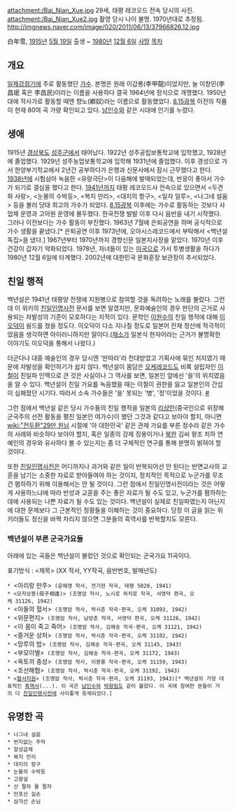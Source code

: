 attachment:/Bai_Nian_Xue.jpg
29세, 태평 레코오드 전속 당시의 사진.
attachment:/Bai_Nian_Xue2.jpg
촬영 당시 나이 불명. 1970년대로 추정됨.
http://imgnews.naver.com/image/020/2011/06/13/37966826.12.jpg

白年雪, [[1915년]] [[5월 19일]] 출생 ~ [[1980년]] [[12월 6일]] [[사망]]
[[목차]]
== 개요 ==
[[일제강점기]]에 주로 활동했던 [[가수]]. 본명은 원래 이갑룡(李甲龍)이었지만, 늘 이창민(李昌珉 혹은 李昌民)이라는 이름을 사용하다 결국 1964년에 정식으로 개명했다. 1950년대에 작사가로 활동할 때엔 향노(鄕奴)라는 이름으로 활동했었다. [[8.15광복]] 이전의 작품이 현재 80여 곡 가량 확인되고 있다. [[남인수]]와 같은 시대에 인기를 누렸다. 

== 생애 ==
1915년 [[경상북도]] [[성주군]]에서 태어났다. 1922년 성주공립보통학교에 입학했고, 1928년에 졸업했다. 1929년 성주농업보통학교에 입학해 1931년에 졸업했다. 이후 경성으로 가서 한양부기학교에서 2년간 공부하다가 은행과 신문사에서 잠시 근무했다고 한다. [[1938년]]에 시험삼아 녹음한 <유랑극단>이 다음해에 발매되었는데, 반응이 좋아서 가수가 되기로 결심을 했다고 한다. [[1941년]]까지 태평 레코오드사 전속으로 있으면서 <두견화 사랑>, <눈물의 수박등>, <복지 만리>, <대지의 항구>, <일자 일루>, <나그네 설움> 등을 불러 당대 최고의 가수가 되었다. [[8.15광복]] 이후에는 가수로 활동하는 것보다 사업체 운영과 고아원 운영에 몰두했다. 한국전쟁 발발 이후 다시 음반을 내기 시작했다. 그러나 이전보다는 가수 활동이 부진했다. 1963년 7월에 은퇴공연을 하며 공식적으로 가수 생활을 끝냈다.[* 은퇴공연 이후 1973년에, 오아시스레코드에서 부탁해서 <백년설 독집>을 냈다.] 1967년부터 1970년까지 경향신문 일본지사장을 맡았다. 1970년 이후 건강이 갑자기 악화되었다. 1978년, 자녀들이 있는 [[미국]]으로 가서 투병생활을 하다가 1980년 12월 6일에 타계했다. 2002년에 대한민국 문화훈장 보관장이 추서되었다.

== 친일 행적 ==
백년설은 1941년 태평양 전쟁에 지원병으로 참여할 것을 독려하는 노래를 불렀다. 그런데 이 위키의 [[친일인명사전]] 문서를 보면 알겠지만, 문화예술인의 경우 판단의 근거로 사용되는 자발성의 기준이 모호하다는 지적이 있다. 문학인 [[이원수]]의 친일 행적에 대해 [[이오덕]]이 쉴드를 쳤을 정도다. 이오덕이 다소 지나칠 정도로 일본어 잔재 청산에 적극적이었음을 생각하면 아이러니하지만 말이다.([[채소]]가 일본식 한자어라는 근거가 불명확한 이야기도 이오덕을 통해서 나왔다.)

더군다나 대중 예술인의 경우 당시엔 '딴따라'라 천대받았고 기획사에 묶인 처지였기 때문에 자발성을 확인하기가 쉽지 않다.
백년설이 몸담은 [[오케레코드]]도 비록 설립자인 [[이철]]이 친일파 인맥으로 큰 것은 사실이나 그 역사를 보면, 일본인 앞에선 '을'의 위치였음을 알 수 있다. 백년설이 친일 가요를 녹음했을 때는 이철이 권한을 잃고 일본인의 간섭이 심해졌던 시기다. 따라서 소속 가수들은 '을' 못되는 '병', '정'이었을 것이다. [http://terms.naver.com/entry.nhn?docId=1798868&cid=4491&categoryId=4491 #]

그런 점에서 백년설 같은 당시 가수들의 친일 행적을 일본의 [[리샹란]](중국인으로 위장해 군국주의 선전 활동을 펼친 일본인 여가수)이 했던 그것과 같다고 보아야 할지, 아니면 [[wiki:"전두환"29만 원님]] 시절에 '아 대한민국' 같은 관제 가요를 부른 정수라 같은 가수의 사례와 비슷하다 보아야 할지, 혹은 일종의 강제 징용이거나 [[북한]] 김씨 왕조 치하 연예인의 경우와 유사하다 볼 수 있는지는 좀 더 구체적인 연구를 통해 분명히 밝혀야 할 것이다.

또한 [[친일인명사전]]은 어디까지나 과거와 같은 일이 반복되어선 안 된다는 반면교사의 교훈을 남기는 소중한 자료로 받아들여야 하는 것이지, 정치적인 목적으로 누군가를 무조건 폄하하기 위해 이용해서는 안 될 것이다. 그런 점에서 친일인명사전이라는 것은 어떻게 사용하느냐에 따라 반성과 교훈을 주는 좋은 자료가 될 수도 있고, 누군가를 폄하하는 데에 사용되는 나쁜 자료가 될 수도 있는 것이다. 백년설이 실제로 친일파였는지 아닌지에 대한 문제보다 그 근본적인 정황들을 이해하는 것이 중요하다. 당장 이 글을 읽는 위키러들도 정신을 바짝 차리지 않으면 그분들의 흑역사를 반복할지도 모른다.
=== 백년설이 부른 군국가요들 ===
아래에 있는 곡들은 백년설이 불렀던 것으로 확인되는 군국가요 11곡이다.

표기방식 : <제목> (XX 작사, YY작곡, 음반번호, 발매년도)

 * <아리랑 만주> (윤해영 작사, 전기현 작곡, 태평 5020, 1941)
 * <모자상봉(母子相逢)> (조명암 작사, 노시로 하치로 작곡, 서영덕 편곡, 오케 31126, 1942)
 * <아들의 혈서> (조명암 작사, 박시춘 작곡·편곡, 오케 31093, 1942)
 * <위문편지> (조명암 작사, 남방춘 작곡, 서영덕 편곡, 오케 31126, 1942)
 * <이 몸이 죽고 죽어> (조명암 작사, 김해송 작곡·편곡, 오케 31121, 1942)
 * <즐거운 상처> (조명암 작사, 박시춘 작곡·편곡, 오케 31102, 1942)
 * <망루의 밤> (조명암 작사, 김해송 작곡·편곡, 오케 31145, 1943)
 * <부모이별> (조명암 작사, 김해송 작곡·편곡, 오케 31172, 1943)
 * <옥토끼 충성> (조명암 작사, 이봉룡 작곡·편곡, 오케 31159, 1943)
 * <조선해협> (조명암 작사, 박시춘 작곡·편곡, 오케 31192, 1943)
 * <[[혈서지원]]> (조명암 작사, 박시춘 작곡·편곡, 오케 31193, 1943)[* 백년설의 가장 대표적인 [[흑역사]](...). 이 곡은 [[남인수]]와 [[박향림]]도 같이 불렀다. 이 곡에 참여한 분들이 거의 다 [[친일인명사전]]에 사이좋게 등재되었다.]

== 유명한 곡 ==
 * 나그네 설움
 * 번지없는 주막
 * 알성급제
 * 복지 만리
 * 대지의 항구
 * 눈물의 수박등
 * 고향설
 * 산 팔자 물 팔자
 * 만포선 길손
 * 삼각산 손님
